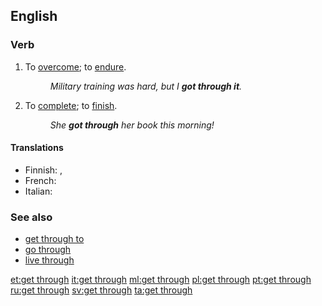 ==English==

===Verb===
{{head|en|verb|head=[[get]] [[through]]}}

# To [[overcome]]; to [[endure]].
#: ''Military training was hard, but I '''got through it'''.''
# To [[complete]]; to [[finish]].
#: ''She '''got through''' her book this morning!''

====Translations====
{{trans-top|to overcome}}
* Finnish: {{t+|fi|selviytyä}}, {{t+|fi|suoriutua}}
* French: {{t+|fr|franchir}}
* Italian: {{t|it|superare, farcela}}
{{trans-mid}}
{{trans-bottom}}

===See also===
* [[get through to]]
* [[go through]]
* [[live through]]

[[et:get through]]
[[it:get through]]
[[ml:get through]]
[[pl:get through]]
[[pt:get through]]
[[ru:get through]]
[[sv:get through]]
[[ta:get through]]
